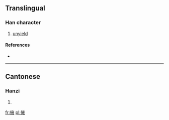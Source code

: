 ==Translingual==

===Han character===
{{Han char|rn=9|rad=人|as=13|sn=15|four=|canj=人卜女土 (OYVG)}}

# [[unyield]]

====References====
* {{Han ref|kx=0119.140|hdz=10228.010|uh=3495|ud=13461}}

----

==Cantonese==

===Hanzi===
{{yue-hanzi|jyut=|y=jeung1}}

# {{defn|lang=yue|sort=人13}}

[[fr:㒕]]
[[pl:㒕]]